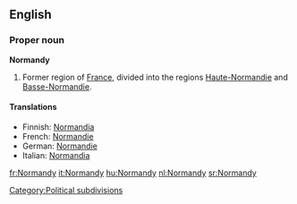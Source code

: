 ==English==

===Proper noun===
'''Normandy'''

# Former region of [[France]], divided into the regions [[Haute-Normandie]] and [[Basse-Normandie]].

====Translations====

*Finnish: [[Normandia]]
*French: [[Normandie]] {{f}}
*German: [[Normandie]] {{f}}
*Italian: [[Normandia]] {{f}}

[[Category:Political subdivisions]]

[[fr:Normandy]]
[[it:Normandy]]
[[hu:Normandy]]
[[nl:Normandy]]
[[sr:Normandy]]